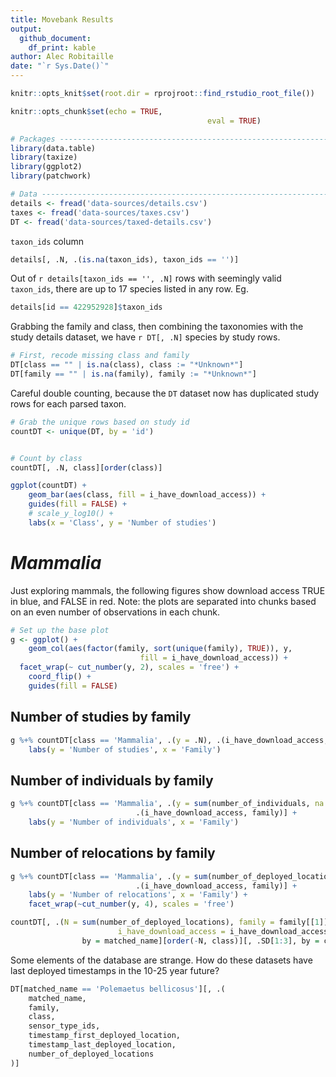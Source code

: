 ```yaml
---
title: Movebank Results
output: 
  github_document:
    df_print: kable
author: Alec Robitaille
date: "`r Sys.Date()`"
---
```


```r
knitr::opts_knit$set(root.dir = rprojroot::find_rstudio_root_file())

knitr::opts_chunk$set(echo = TRUE,
											eval = TRUE)
```




```r
# Packages ----------------------------------------------------------------
library(data.table)
library(taxize)
library(ggplot2)
library(patchwork)
```

```r
# Data --------------------------------------------------------------------
details <- fread('data-sources/details.csv')
taxes <- fread('data-sources/taxes.csv')
DT <- fread('data-sources/taxed-details.csv')
```


`taxon_ids` column

```r
details[, .N, .(is.na(taxon_ids), taxon_ids == '')]
```


Out of `r details[taxon_ids == '', .N]` rows with seemingly valid `taxon_ids`, there are up to 17 species listed in any row. Eg. 


```r
details[id == 422952928]$taxon_ids
```

Grabbing the family and class, then combining the taxonomies with the study details dataset, we have `r DT[, .N]` species by study rows. 

```r
# First, recode missing class and family
DT[class == "" | is.na(class), class := "*Unknown*"]
DT[family == "" | is.na(family), family := "*Unknown*"]
```

Careful double counting, because the `DT` dataset now has duplicated study rows for each parsed taxon.

```r
# Grab the unique rows based on study id
countDT <- unique(DT, by = 'id')


# Count by class
countDT[, .N, class][order(class)]
```



```r
ggplot(countDT) + 
	geom_bar(aes(class, fill = i_have_download_access)) +
	guides(fill = FALSE) +
	# scale_y_log10() +
	labs(x = 'Class', y = 'Number of studies')
```


# *Mammalia*

Just exploring mammals, the following figures show download access TRUE in blue, 
and FALSE in red. Note: the plots are separated into chunks based on an even 
number of observations in each chunk. 


```r
# Set up the base plot
g <- ggplot() + 
	geom_col(aes(factor(family, sort(unique(family), TRUE)), y,
							 fill = i_have_download_access)) +
  facet_wrap(~ cut_number(y, 2), scales = 'free') +
	coord_flip() + 
	guides(fill = FALSE)
```



## Number of studies by family

```r
g %+% countDT[class == 'Mammalia', .(y = .N), .(i_have_download_access, family)] +
	labs(y = 'Number of studies', x = 'Family')
```


## Number of individuals by family
```r
g %+% countDT[class == 'Mammalia', .(y = sum(number_of_individuals, na.rm = TRUE)),
							.(i_have_download_access, family)] +
	labs(y = 'Number of individuals', x = 'Family')
```

## Number of relocations by family
```r
g %+% countDT[class == 'Mammalia', .(y = sum(number_of_deployed_locations, na.rm = TRUE)),
							.(i_have_download_access, family)] +
	labs(y = 'Number of relocations', x = 'Family') +
	facet_wrap(~cut_number(y, 4), scales = 'free')
```


```r
countDT[, .(N = sum(number_of_deployed_locations), family = family[[1]], class = class[[1]],
						i_have_download_access = i_have_download_access[[1]]), 
				by = matched_name][order(-N, class)][, .SD[1:3], by = class]
```

Some elements of the database are strange. How do these datasets have last deployed
timestamps in the 10-25 year future?

```r
DT[matched_name == 'Polemaetus bellicosus'][, .(
	matched_name,
	family,
	class,
	sensor_type_ids,
	timestamp_first_deployed_location,
	timestamp_last_deployed_location,
	number_of_deployed_locations
)]
```
